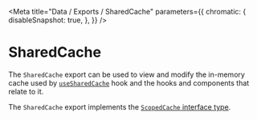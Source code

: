 
<Meta
    title="Data / Exports / SharedCache"
    parameters={{
        chromatic: {
            disableSnapshot: true,
        },
    }}
/>

# SharedCache

The `SharedCache` export can be used to view and modify the in-memory cache used by [`useSharedCache`](/docs/data-exports-usesharedcache--page) hook and the hooks and components that relate to it.

The `SharedCache` export implements the [`ScopedCache` interface type](/docs/data-types-scopedcache--page).
